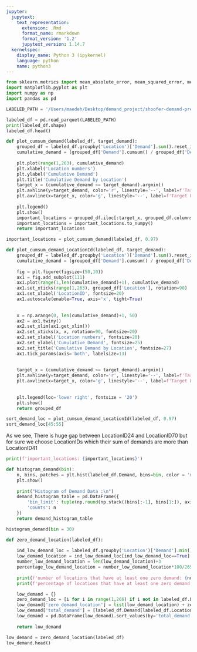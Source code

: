 ```yaml
---
jupyter:
  jupytext:
    text_representation:
      extension: .Rmd
      format_name: rmarkdown
      format_version: '1.2'
      jupytext_version: 1.14.7
  kernelspec:
    display_name: Python 3 (ipykernel)
    language: python
    name: python3
---
```


```python
from sklearn.metrics import mean_absolute_error, mean_squared_error, mean_absolute_percentage_error
import matplotlib.pyplot as plt
import numpy as np
import pandas as pd
```

```python
LABELED_PATH = '/Users/maedeh/Desktop/demand_project/shoofer-demand-prediction/data/labels.parquet'
```

```python
labeled_df = pd.read_parquet(LABELED_PATH)
print(labeled_df.shape)
labeled_df.head()
```

```python
def plot_cumsum_demand(labeled_df, target_demand):
    grouped_df = labeled_df.groupby('Location')['Demand'].sum().reset_index().sort_values(by='Demand', ascending=False).reset_index(drop=True)
    cumulative_demand = (grouped_df['Demand'].cumsum() / grouped_df['Demand'].sum()).to_numpy()
    
    plt.plot(range(1,263), cumulative_demand)
    plt.xlabel('Location numbers')
    plt.ylabel('Cumulative Demand')
    plt.title('Cumulative Demand by Location')
    target_x = (cumulative_demand <= target_demand).argmin()
    plt.axhline(y=target_demand, color='r', linestyle='--', label=f'Target Demand ({target_demand})')
    plt.axvline(x=target_x, color='g', linestyle='--', label=f'Target Location ({target_x})')
    
    plt.legend() 
    plt.show()
    important_locations = grouped_df.iloc[:target_x, grouped_df.columns.get_loc('Location')]
    important_locations = important_locations.to_numpy()
    return important_locations
```

```python
important_locations = plot_cumsum_demand(labeled_df, 0.97)
```

```python
def plot_cumsum_demand_LocationId(labeled_df, target_demand):
    grouped_df = labeled_df.groupby('Location')['Demand'].sum().reset_index().sort_values(by='Demand', ascending=False).reset_index(drop=True)
    cumulative_demand = (grouped_df['Demand'].cumsum() / grouped_df['Demand'].sum()).to_numpy()
    
    fig = plt.figure(figsize=(50,10))
    ax1 = fig.add_subplot(111)
    ax1.plot(range(1,len(cumulative_demand)+1), cumulative_demand)
    ax1.set_xticks(range(1,263), grouped_df['Location'], rotation=90)
    ax1.set_xlabel('LocationID', fontsize=20)
    ax1.autoscale(enable=True, axis='x', tight=True)
    
    
    x = np.arange(0, len(cumulative_demand)+1, 50)
    ax2 = ax1.twiny()
    ax2.set_xlim(ax1.get_xlim())
    ax2.set_xticks(x, x, rotation=90, fontsize=20)
    ax2.set_xlabel('Location numbers', fontsize=20)
    ax2.set_ylabel('Cumulative Demand', fontsize=25)
    ax2.set_title('Cumulative Demand by Location', fontsize=27)
    ax1.tick_params(axis='both', labelsize=13)
    
    
    target_x = (cumulative_demand <= target_demand).argmin()
    plt.axhline(y=target_demand, color='r', linestyle='--', label=f'Target Demand ({target_demand})')
    plt.axvline(x=target_x, color='g', linestyle='--', label=f'Target LocationID <-({grouped_df.Location[target_x-1]})')
    
    
    plt.legend(loc='lower right', fontsize = '20') 
    plt.show()
    return grouped_df
```

```python
sort_demand_loc = plot_cumsum_demand_LocationId(labeled_df, 0.97)
sort_demand_loc[45:55]
```

As we see, There is huge gap between LocationID24 and LocationID70 but for sure we choose LocationIDs which their sum of demands are more than LocationID41


```python
print(f'important_locations: {important_locations}')
```

```python
def histogram_demand(bin):
    n, bins, patches = plt.hist(labeled_df.Demand, bins=bin, color = 'magenta', edgecolor = 'black')
    plt.show()
    
    print("Histogram of Demand Data :\n")
    demand_histogram_table = pd.DataFrame({
        'bin_limit': tuple(np.round(np.stack((bins[:-1], bins[1:]), axis=1), decimals = 2)),
        'counts': n
    })
    return demand_histogram_table
```

```python
histogram_demand(bin = 30)

```

```python
def zero_demand_location(labeled_df):
    
    ind_low_demand_loc = labeled_df.groupby('Location')['Demand'].min()==0
    low_demand_location = ind_low_demand_loc[ind_low_demand_loc==True].index
    number_low_demand_location = len(low_demand_location)+3
    percentage_low_demand_location = number_low_demand_location*100/265
    
    print(f'number of locations that have at least one zero demand: {number_low_demand_location}')
    print(f'percentage of locations that have at least one zero demand: {percentage_low_demand_location}')

    low_demand = {}
    zero_demand_loc = [i for i in range(1,266) if i not in labeled_df.Location.values]
    low_demand['zero_demand_location'] = list(low_demand_location) + zero_demand_loc
    low_demand['total_demand'] = [labeled_df.Demand[labeled_df.Location==i].sum() for i in low_demand_location] + [0,0,0]
    low_demand = pd.DataFrame(low_demand).sort_values(by='total_demand', ascending=False).reset_index(drop=True)
    
    return low_demand
```

```python
low_demand = zero_demand_location(labeled_df)
low_demand.head()
```
